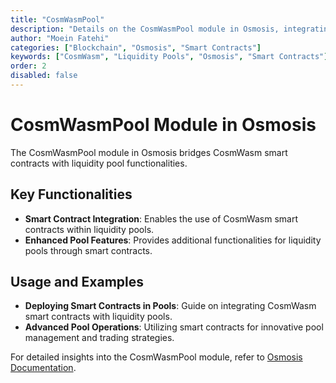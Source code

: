 ```yaml
---
title: "CosmWasmPool"
description: "Details on the CosmWasmPool module in Osmosis, integrating CosmWasm with liquidity pools."
author: "Moein Fatehi"
categories: ["Blockchain", "Osmosis", "Smart Contracts"]
keywords: ["CosmWasm", "Liquidity Pools", "Osmosis", "Smart Contracts"]
order: 2
disabled: false
---
```


# CosmWasmPool Module in Osmosis

The CosmWasmPool module in Osmosis bridges CosmWasm smart contracts with liquidity pool functionalities.

## Key Functionalities
- **Smart Contract Integration**: Enables the use of CosmWasm smart contracts within liquidity pools.
- **Enhanced Pool Features**: Provides additional functionalities for liquidity pools through smart contracts.

## Usage and Examples
- **Deploying Smart Contracts in Pools**: Guide on integrating CosmWasm smart contracts with liquidity pools.
- **Advanced Pool Operations**: Utilizing smart contracts for innovative pool management and trading strategies.

For detailed insights into the CosmWasmPool module, refer to [Osmosis Documentation](https://docs.osmosis.zone/).
